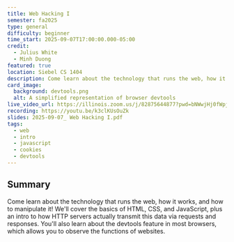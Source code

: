 ```yaml
---
title: Web Hacking I
semester: fa2025
type: general
difficulty: beginner
time_start: 2025-09-07T17:00:00.000-05:00
credit:
  - Julius White
  - Minh Duong
featured: true
location: Siebel CS 1404
description: Come learn about the technology that runs the web, how it works, and how to manipulate it!
card_image:
  background: devtools.png
  alt: A simplified representation of browser devtools
live_video_url: https://illinois.zoom.us/j/82875644877?pwd=bNWwjHj0fWpjaVbGZbWtd2VHlRqrpS.1
recording: https://youtu.be/k3clKUsOuZk
slides: 2025-09-07_ Web Hacking I.pdf
tags:
  - web
  - intro
  - javascript
  - cookies
  - devtools
---
```

## Summary

Come learn about the technology that runs the web, how it works, and how to manipulate it! We'll cover the basics of HTML, CSS, and JavaScript, plus an intro to how HTTP servers actually transmit this data via requests and responses. You'll also learn about the devtools feature in most browsers, which allows you to observe the functions of websites.
